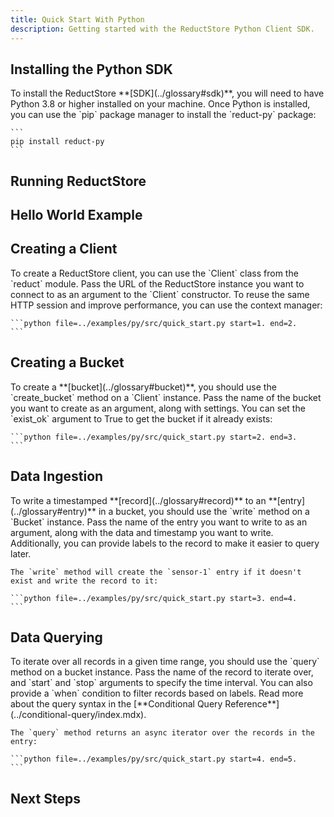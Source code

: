 ```yaml
---
title: Quick Start With Python
description: Getting started with the ReductStore Python Client SDK.
---
```



<head>
  <link
    rel="canonical"
    href="https://www.reduct.store/docs/getting-started/with-python"
  />
</head>

<Intro language="Python" repository="reduct-py" />

## Installing the Python SDK

<InstallSdk>
    To install the ReductStore **[SDK](../glossary#sdk)**, you will need to have Python 3.8 or higher installed on your machine. Once Python is
    installed, you can use the `pip` package manager to install the `reduct-py` package:

    ```
    pip install reduct-py
    ```

</InstallSdk>

## Running ReductStore

<RunReductStore />

## Hello World Example

<UsingSdkSection example={QuickStart} language="Python" />

## Creating a Client

<CreateClientSection>
    To create a ReductStore client, you can use the `Client` class from the `reduct` module. Pass the URL of the
    ReductStore instance you want to connect to as an argument to the `Client` constructor. To reuse the same HTTP
    session and improve performance, you can use the context manager:

    ```python file=../examples/py/src/quick_start.py start=1. end=2.
    ```

</CreateClientSection>

## Creating a Bucket

<CreateBucketSection>
    To create a **[bucket](../glossary#bucket)**, you should use the `create_bucket` method on a `Client` instance. Pass the name of the bucket
    you want to create as an argument, along with settings. You can set the `exist_ok` argument to True to get the
    bucket if it already exists:

    ```python file=../examples/py/src/quick_start.py start=2. end=3.
    ```

</CreateBucketSection>

## Data Ingestion

<DataIngestionSection>
    To write a timestamped **[record](../glossary#record)** to an **[entry](../glossary#entry)** in a bucket, you should use the `write` method on a `Bucket` instance.
    Pass the name of the entry you want to write to as an argument, along with the data and timestamp you want to write.
    Additionally, you can provide labels to the record to make it easier to query later.

    The `write` method will create the `sensor-1` entry if it doesn't exist and write the record to it:

    ```python file=../examples/py/src/quick_start.py start=3. end=4.
    ```

</DataIngestionSection>

## Data Querying

<DataQueryingSection>
    To iterate over all records in a given time range, you should use the `query` method on a bucket instance. Pass the
    name of the record to iterate over, and `start` and `stop` arguments to specify the time interval. You can also
    provide a `when` condition to filter records based on labels. Read more about the query syntax in
    the [**Conditional Query Reference**](../conditional-query/index.mdx).

    The `query` method returns an async iterator over the records in the entry:

    ```python file=../examples/py/src/quick_start.py start=4. end=5.
    ```

</DataQueryingSection>

## Next Steps

<NextStep />

